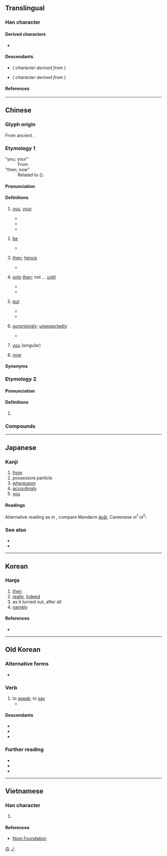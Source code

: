 {{also|及|廴|廼|迺|ㄋ|の}}
{{character info}}
==Translingual==
{{stroke order|type=gbw|strokes=2}}
{{Han stroke|Traditional Chinese and Japanese<br/>[[File:乃-order.gif|105px]]}}

===Han character===
{{Han char|rn=4|rad=丿|as=01|sn=2|four=17227|canj=NHS|ids=⿹㇡丿}}

====Derived characters====
* {{l|mul|[[仍]], [[奶]], [[屷]], [[𢖱]], [[扔]], [[𣱽]], [[𣅅]], [[㭁]], [[㲌]], [[𤆈]], [[𠂫]], [[𤜠]], [[辸]], [[礽]], [[䄧]], [[𧘌]], [[𥾋]], [[𮋣]], [[𧈣]], [[䚮]], [[𬤻]], [[𬦠]], [[釢]], [[𠂪]], [[𬝡]], [[𬼅]], [[𫡐]], [[𫡝]], [[㞧]], [[艿]], [[氖]], [[𫶵]], [[疓]], [[秀]], [[𬔬]], [[隽]], [[𮥸]], [[䯮]], [[𫡄]], [[𭑩]], [[及]], [[夃]], [[孕]], [[尕]], [[𫹭]], [[朶]], [[盁]], [[呄]], [[㭆]], [[𫂲]], [[㚉]], [[鼐]]}}

====Descendants====
* {{l|ja|の}} ''({{w|Hiragana}} character derived from {{w|Man'yōgana}})''
* {{l|ja|ノ}} ''({{w|Katakana}} character derived from {{w|Man'yōgana}})''

====References====
{{Han ref|kx=0081.120|dkj=00113|dj=0165.030|hdz=10031.050|uh=4E43}}

[[Category:Han characters from which hiragana were derived|の]]
[[Category:Han characters from which katakana were derived|ノ]]

----

==Chinese==
{{zh-forms|alt=迺,廼,𠄕,𠄎,𠧤,𢏩,𢎧}}

===Glyph origin===
{{Han etym}}
From ancient {{zh-l|*𠄎}}.

===Etymology 1===
; “you; your”
: From {{inh|zh|sit-pro|*na-ŋ||you}}.
; "then; now"
: Related to {{cog|bo|ན||''postposition following temporal causes''}} ({{zh-ref|Coblin, 1986}}).

====Pronunciation====
{{zh-pron
|m=nǎi
|c=naai5
|c-t=nai4
|h=gd=nai1
|md=nāi
|mn=nái/qz:ná/qz:nǎ
|mn_note=nái - literary; ná/nǎ - vernacular
|mn-t=nai2/nai6
|mn-t_note=nai2 - “you, your”; nai6 - “just; then; be”
|w=3ne
|mc=y
|oc=y
|ma=
|cat=adv,pron
}}

====Definitions====
{{zh-hanzi}}

# {{lb|zh|literary}} [[you]], [[your]]
#* {{zh-x|朕 心 朕 德，惟 乃 知。|Only '''you''' know my heart and my virtue.|CL|ref=Shangshu}}
#* {{zh-x|往 踐 乃 職，無 逆 朕 命。|Go and carry out '''your''' duties, and do not disobey my orders!|ref=Zuozhuan}}
#* {{zh-x|王師 北 定 中原 日，家祭 毋 忘 告 乃 翁。|On the day the Song army reconquers the Central Plain in the North, do not forget to inform '''your''' father when making offerings to your ancestors.|CL|ref='''1210''', {{lw|zh|陸游}} ({{w|Lu You}}), {{lang|zh|[[s:zh:示兒|示兒]]}}}}
# {{lb|zh|literary}} [[be]]
#: {{zh-x|失敗.乃.成功.之.母|failure is the mother of success}}
#* {{zh-x|^呂 ^公 女 乃 ^呂 ^后 也，生 ^孝-惠 ^帝、^魯-元 ^公主。|The daughter of  Lü Gong '''was''' Empress Lü, who gave birth to Emperor Hui and Princess Luyuan.|ref=Shiji}}
# {{lb|zh|literary}} [[then]]; [[hence]]
#: {{zh-syn|於是}}
#* {{zh-x|^相-如 度{duò} ^秦 王 雖 齋，決 負約 不 償 城，乃 使 其 從者 衣{yì} 褐，懷 其 璧，從 徑道 亡，歸 璧 於 ^趙。|Lin Xiangru reckoned even though the King of Qin agreed to fast, he would certainly break his promise and not hand over the cities. '''Hence''', he ordered his servant to put on ragged clothes, hide the jade under his bosom, and flee Qin on trails, in order to smuggle the jade back to Zhao.|ref=Shiji}}
# {{lb|zh|literary}} [[only]] [[then]]; not ... [[until]]
#: {{zh-syn|才}}
#* {{zh-x|^趙 王 送 璧 時 齋戒 五 日。今 大王 亦 宜 齋戒 五日，設 九賓 於 廷，臣 乃 敢 上 璧。|The King of Zhao fasted for five days before sending the jade off. Now Your Majesty should also fast for five days, and receive me with the Ceremony of Jiubin at the court. Only then will I dare to present the jade.|ref=Shiji}}
#* {{zh-x|^沛 ^公 謂 ^張 ^良 曰：「從 此 道 至 吾 軍，不過 二十 里 耳。度{duò} 我 至 軍 中，公 乃 入。」|Liu Bang said to Zhang Liang, "It is only twenty ''li''s from here to our camp. '''Only after''' you estimate that I have arrived at our camp should you enter."|ref=Shiji}}
# {{lb|zh|literary}} [[but]]
#* {{zh-x|不 見 ^子-都，乃 見 狂且。|I do not see Zidu, '''but''' I see this mad fellow.|ref=Shijing}}
#* {{zh-x|古人 以 儉 為 美德，今人 乃 以 儉 相 詬病。|The ancient people regarded frugality as a virtue, '''but''' now people criticize one another for being frugal.|ref={{lw|zh|司馬光}}, {{lang|zh|《訓儉示康》}}}}
# {{lb|zh|literary}} [[surprisingly]]; [[unexpectedly]]
#: {{zh-syn|竟然}}
#* {{zh-x|問 今 是 何 世，乃 不知 有 漢，無論 ^魏 ^晉。|They asked what the current ruling dynasty was. '''Surprisingly''', they had not even heard of the Han, let alone the Wei and the Jin.|CL|ref=''[[s:Tao hua yuan ji|The Peach Blossom Spring]] (桃花源記)'', by [[w:Tao Yuanming|Tao Yuanming]], '''421''' (Wiktionary translation)}}
# {{lb|zh|Mainland|internet slang|cute-sounding}} [[you]] (singular)
#: {{zh-x|乃萌|{{q|cute-sounding variant of {{zh-l|*你們}}}} you (plural)}}
# {{lb|zh|Shanghainese Wu}} [[now]]
#: {{zh-x|從前 伊 勿 敢 跳 過 去，乃 伊 勿 怕 了。|tr=3zon xxi&3hhi&5veq koe&2thiau gu qi&3ne&3hhi&5veq pho&5leq|A long time ago he was scared to jump over, but '''now''' he isn't.|SH}}
{{rfquote|zh}}

====Synonyms====
{{zh-dial|你}}
{{zh-dial|現在}}

===Etymology 2===

====Pronunciation====
{{zh-pron
|c-t=nai4,nai4*
|dial=n
|cat=pron,det
}}

====Definitions====
{{zh-hanzi}}

# {{lb|zh|Taishanese|colloquial}} {{zh-alt-form|*哪|[[which]]; [[where]]}}

===Compounds===
{{zh-der|乃可|乃今|乃心王室|乃祖|乃是|乃蠻|乃始|告訴乃論|乃武乃文|乃爾|乃父|乃眷|乃至|康乃馨|乃文乃武|乃若|乃公|乃者|乃翁|無乃|木乃伊|有容乃大|況乃|楊乃武|欸乃|毋乃|欸乃曲|若乃|請求乃論|乃則爾巴格}}

----

==Japanese==

===Kanji===
{{ja-kanji|grade=n|rs=丿01}}

# [[from]]
# possessive particle
# [[whereupon]]
# [[accordingly]]
# [[you]]
====Readings====
{{ja-readings
|goon=ない
|kanon=だい
|on=え
|kun=お-, すなわ-ち, なんじ-<なんぢ-<なむち-, の-
|nanori=おさむ<をさむ, のり
}}

Alternative reading as in {{m|ja|欸乃}}, compare Mandarin [[ǎoǎi]], Cantonese oi<sup>1</sup> oi<sup>2</sup>: <!-- 洪武正韻：依亥切 哀上 -->
{{ja-readings
|goon=あい
|kanon=あい
}}

===See also===
* {{l|ja|之}}
* {{l|ja|の}}

----

==Korean==

===Hanja===
{{ko-hanja|이에|내}}

# [[then]]
# [[really]], [[indeed]]
# as it turned out, after all
# [[namely]]

====References====
* {{Hanja ref|nav=8589}}

----

==Old Korean==

===Alternative forms===
* {{alter|oko|言利|曰利||logographic variant}}

===Verb===
{{head|oko|verb|tr=*nwoy-}}

# to [[speak]]; to [[say]]
#* {{quote-book|oko|year=c. 1250|title=Interpretive ''{{w|gugyeol}}'' glosses to the ''{{w|Golden Light Sutra}}''|text=佛<sup>[[隱]]</sup>[言]<sup>'''乃'''[[示]][[尸]]</sup>善男子<sup>良</sup>五種法<sup>[[乙]]</sup>依<sup>[[良]]</sup>|tr=PWUTHYE-n '''nwoy'''-si-l SYEN.NAM.CO-ya WO.CYONG.PEP-ur UY[?]-a|t=As for the Buddha, his [honored] '''sayings''': "O good men! Rely on the Five Laws, and..."|footer=(N.B. Gugyeol glyphs are given in non-abbreviated forms. Bracketed terms were ignored when read.)}}

====Descendants====
* {{desc|ko|뇌다|t=to say repeatedly}}
* {{desc|ko|되뇌다|t=to repeat the same thing|der=1}}
* {{desc|ko|뇌까리다|t=to say whatever comes to mind|der=1}}

===Further reading===
* {{cite-journal|author={{lang|ko|남풍현}} (Nam Pung-hyeon)|title={{lang|ko|<願往生歌>의 새로운 解讀}}|trans-title=A new reading of the ''Wonwangsaeng-ga''|journal=Gugyeol Yeon'gu|year=2018|volume=41|pages=5-27}}
* {{cite-book|author={{lang|ko|황선엽}} (Hwang Seon-yeop)|title={{lang|ko|釋讀口訣辭典}}|trans-title=Dictionary of interpretive ''gugyeol''|publisher=Taehaksa|year=2009|isbn=9788994024042}}
* {{cite-journal|author={{lang|ko|이병기}} (Yi Byeong-gi)|title={{lang|ko|구결자료의 어휘}}|trans-title=Vocabulary in the ''gugyeol'' sources|journal=Gugyeol Yeon'gu|year=2014|volume=33|pages=23–61}}

----

==Vietnamese==

===Han character===
{{vi-readings|reading=[[nải]], [[nãi]], [[náy]], [[nảy]], [[nấy]], [[nãy]], [[nới]], [[hồng]]|rs=丿01}}

# {{rfdef|vi|sort=丿01}}

====References====
* [http://nomfoundation.org/common/nom_details.php?codepoint=4e43 Nom Foundation]